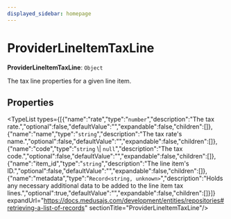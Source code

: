 ```yaml
---
displayed_sidebar: homepage
---
```



# ProviderLineItemTaxLine

 **ProviderLineItemTaxLine**: `Object`

The tax line properties for a given line item.

## Properties

<TypeList types={[{"name":"rate","type":"`number`","description":"The tax rate.","optional":false,"defaultValue":"","expandable":false,"children":[]},{"name":"name","type":"`string`","description":"The tax rate's name.","optional":false,"defaultValue":"","expandable":false,"children":[]},{"name":"code","type":"`string` \\| `null`","description":"The tax code.","optional":false,"defaultValue":"","expandable":false,"children":[]},{"name":"item_id","type":"`string`","description":"The line item's ID.","optional":false,"defaultValue":"","expandable":false,"children":[]},{"name":"metadata","type":"`Record<string, unknown>`","description":"Holds any necessary additional data to be added to the line item tax lines.","optional":true,"defaultValue":"","expandable":false,"children":[]}]} expandUrl="https://docs.medusajs.com/development/entities/repositories#retrieving-a-list-of-records" sectionTitle="ProviderLineItemTaxLine"/>
